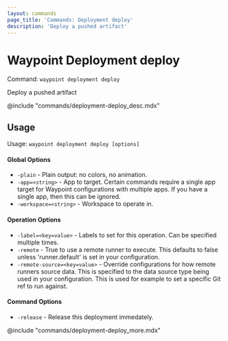 ```yaml
---
layout: commands
page_title: 'Commands: Deployment deploy'
description: 'Deploy a pushed artifact'
---
```


# Waypoint Deployment deploy

Command: `waypoint deployment deploy`

Deploy a pushed artifact

@include "commands/deployment-deploy_desc.mdx"

## Usage

Usage: `waypoint deployment deploy [options]`

#### Global Options

- `-plain` - Plain output: no colors, no animation.
- `-app=<string>` - App to target. Certain commands require a single app target for Waypoint configurations with multiple apps. If you have a single app, then this can be ignored.
- `-workspace=<string>` - Workspace to operate in.

#### Operation Options

- `-label=<key=value>` - Labels to set for this operation. Can be specified multiple times.
- `-remote` - True to use a remote runner to execute. This defaults to false
  unless 'runner.default' is set in your configuration.
- `-remote-source=<key=value>` - Override configurations for how remote runners source data. This is specified to the data source type being used in your configuration. This is used for example to set a specific Git ref to run against.

#### Command Options

- `-release` - Release this deployment immedately.

@include "commands/deployment-deploy_more.mdx"
